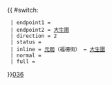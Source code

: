 {{ #switch: {{{format|}}}
  | endpoint1 = {{bt|元朗|福康街}}
  | endpoint2 = [[大生圍]]
  | direction = 2
  | status = 
  | inline = [[元朗]]（福德街） ↔ [[大生圍]]
  | normal =
  | full =
}}<noinclude>[[category:新界專線小巴路線模板|036]]</noinclude>